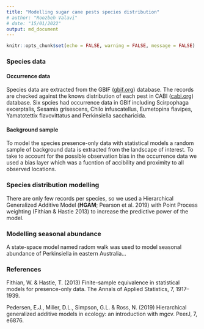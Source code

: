 ---
title: "Modelling sugar cane pests species distribution"
# author: "Roozbeh Valavi"
# date: "15/01/2022"
output: md_document
---

```{r setup, include=FALSE}
knitr::opts_chunk$set(echo = FALSE, warning = FALSE, message = FALSE)
```

### Species data
#### Occurrence data
Species data are extracted from the GBIF ([gbif.org](https://www.gbif.org)) database. The records are checked against the knows distribution of each pest in CABI ([cabi.org](https://www.cabi.org)) database. Six spcies had occurrence data in GBIf including Scirpophaga excerptalis, Sesamia grisescens, Chilo infuscatellus, Eumetopina flavipes, Yamatotettix flavovittatus and Perkinsiella saccharicida.


<!-- ```{r fig.width=6, fig.height=7} -->
<!-- knitr::include_graphics("figs/species_fig.jpg") -->

<!-- ``` -->


#### Background sample

To model the species presence-only data with statistical models a random sample of background data is extracted from the landscape of interest. To take to account for the possible observation bias in the occurrence data we used a bias layer which was a fucntion of accibility and proximity to all observed locations.


### Species distribution modelling

There are only few records per species, so we used a Hierarchical Generalized Additive Model (**HGAM**; Pearson et al. 2019) with Point Process weighting (Fithian & Hastie 2013) to increase the predictive power of the model.


### Modelling seasonal abundance

A state-space model named radom walk was used to model seasonal abundance of Perkinsiella in eastern Australia...



### References

Fithian, W. & Hastie, T. (2013) Finite-sample equivalence in statistical models for presence-only data. The Annals of Applied Statistics, 7, 1917–1939.
   
Pedersen, E.J., Miller, D.L., Simpson, G.L. & Ross, N. (2019) Hierarchical generalized additive models in ecology: an introduction with mgcv. PeerJ, 7, e6876.



